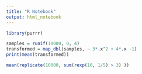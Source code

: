 ```yaml
---
title: "R Notebook"
output: html_notebook
---
```

```r
library(purrr)
```

```r
samples = runif(10000, 0, 4)
transformed = map_dbl(samples, ~ 3*.x^2 + 4*.x -1)
print(mean(transformed))
```
```r
mean(replicate(10000, sum(rexp(10, 1/5) > 3) ))
```
